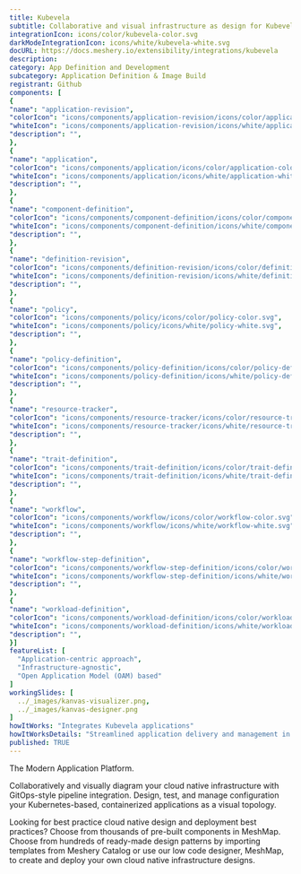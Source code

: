 ```yaml
---
title: Kubevela
subtitle: Collaborative and visual infrastructure as design for Kubevela
integrationIcon: icons/color/kubevela-color.svg
darkModeIntegrationIcon: icons/white/kubevela-white.svg
docURL: https://docs.meshery.io/extensibility/integrations/kubevela
description: 
category: App Definition and Development
subcategory: Application Definition & Image Build
registrant: Github
components: [
{
"name": "application-revision",
"colorIcon": "icons/components/application-revision/icons/color/application-revision-color.svg",
"whiteIcon": "icons/components/application-revision/icons/white/application-revision-white.svg",
"description": "",
},
{
"name": "application",
"colorIcon": "icons/components/application/icons/color/application-color.svg",
"whiteIcon": "icons/components/application/icons/white/application-white.svg",
"description": "",
},
{
"name": "component-definition",
"colorIcon": "icons/components/component-definition/icons/color/component-definition-color.svg",
"whiteIcon": "icons/components/component-definition/icons/white/component-definition-white.svg",
"description": "",
},
{
"name": "definition-revision",
"colorIcon": "icons/components/definition-revision/icons/color/definition-revision-color.svg",
"whiteIcon": "icons/components/definition-revision/icons/white/definition-revision-white.svg",
"description": "",
},
{
"name": "policy",
"colorIcon": "icons/components/policy/icons/color/policy-color.svg",
"whiteIcon": "icons/components/policy/icons/white/policy-white.svg",
"description": "",
},
{
"name": "policy-definition",
"colorIcon": "icons/components/policy-definition/icons/color/policy-definition-color.svg",
"whiteIcon": "icons/components/policy-definition/icons/white/policy-definition-white.svg",
"description": "",
},
{
"name": "resource-tracker",
"colorIcon": "icons/components/resource-tracker/icons/color/resource-tracker-color.svg",
"whiteIcon": "icons/components/resource-tracker/icons/white/resource-tracker-white.svg",
"description": "",
},
{
"name": "trait-definition",
"colorIcon": "icons/components/trait-definition/icons/color/trait-definition-color.svg",
"whiteIcon": "icons/components/trait-definition/icons/white/trait-definition-white.svg",
"description": "",
},
{
"name": "workflow",
"colorIcon": "icons/components/workflow/icons/color/workflow-color.svg",
"whiteIcon": "icons/components/workflow/icons/white/workflow-white.svg",
"description": "",
},
{
"name": "workflow-step-definition",
"colorIcon": "icons/components/workflow-step-definition/icons/color/workflow-step-definition-color.svg",
"whiteIcon": "icons/components/workflow-step-definition/icons/white/workflow-step-definition-white.svg",
"description": "",
},
{
"name": "workload-definition",
"colorIcon": "icons/components/workload-definition/icons/color/workload-definition-color.svg",
"whiteIcon": "icons/components/workload-definition/icons/white/workload-definition-white.svg",
"description": "",
}]
featureList: [
  "Application-centric approach",
  "Infrastructure-agnostic",
  "Open Application Model (OAM) based"
]
workingSlides: [
  ../_images/kanvas-visualizer.png,
  ../_images/kanvas-designer.png
]
howItWorks: "Integrates Kubevela applications"
howItWorksDetails: "Streamlined application delivery and management in Kubernetes"
published: TRUE
---
```

<p>
The Modern Application Platform.
</p>
<p>
    Collaboratively and visually diagram your cloud native infrastructure with GitOps-style pipeline integration. Design, test, and manage configuration your Kubernetes-based, containerized applications as a visual topology.
</p>
<p>
    Looking for best practice cloud native design and deployment best practices? Choose from thousands of pre-built components in MeshMap. Choose from hundreds of ready-made design patterns by importing templates from Meshery Catalog or use our low code designer, MeshMap, to create and deploy your own cloud native infrastructure designs.
</p>
